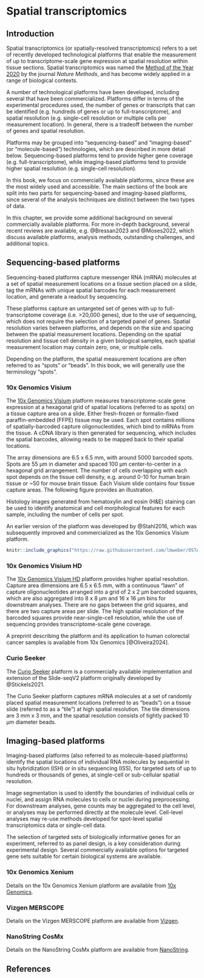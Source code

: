 # Spatial transcriptomics {#sec-bkg-spatial-transcriptomics}

## Introduction

Spatial transcriptomics (or spatially-resolved transcriptomics) refers to a set of recently developed technological platforms that enable the measurement of up to transcriptome-scale gene expression at spatial resolution within tissue sections. Spatial transcriptomics was named the [Method of the Year 2020](https://doi.org/10.1038/s41592-020-01042-x) by the journal *Nature Methods*, and has become widely applied in a range of biological contexts.

A number of technological platforms have been developed, including several that have been commercialized. Platforms differ in terms of the experimental procedures used, the number of genes or transcripts that can be identified (e.g. hundreds of genes or up to full-transcriptome), and spatial resolution (e.g. single-cell resolution or multiple cells per measurement location). In general, there is a tradeoff between the number of genes and spatial resolution.

Platforms may be grouped into "sequencing-based" and "imaging-based" (or "molecule-based") technologies, which are described in more detail below. Sequencing-based platforms tend to provide higher gene coverage (e.g. full-transcriptome), while imaging-based platforms tend to provide higher spatial resolution (e.g. single-cell resolution).

In this book, we focus on commercially available platforms, since these are the most widely used and accessible. The main sections of the book are split into two parts for sequencing-based and imaging-based platforms, since several of the analysis techniques are distinct between the two types of data.

In this chapter, we provide some additional background on several commercially available platforms. For more in-depth background, several recent reviews are available, e.g. @Bressan2023 and @Moses2022, which discuss available platforms, analysis methods, outstanding challenges, and additional topics.


## Sequencing-based platforms

Sequencing-based platforms capture messenger RNA (mRNA) molecules at a set of spatial measurement locations on a tissue section placed on a slide, tag the mRNAs with unique spatial barcodes for each measurement location, and generate a readout by sequencing.

These platforms capture an untargeted set of genes with up to full-transcriptome coverage (i.e. >20,000 genes), due to the use of sequencing, which does not require the selection of a targeted panel of genes. Spatial resolution varies between platforms, and depends on the size and spacing between the spatial measurement locations. Depending on the spatial resolution and tissue cell density in a given biological samples, each spatial measurement location may contain zero, one, or multiple cells.

Depending on the platform, the spatial measurement locations are often referred to as "spots" or "beads". In this book, we will generally use the terminology "spots".


### 10x Genomics Visium

The [10x Genomics Visium](https://www.10xgenomics.com/products/spatial-gene-expression) platform measures transcriptome-scale gene expression at a hexagonal grid of spatial locations (referred to as spots) on a tissue capture area on a slide. Either fresh-frozen or formalin-fixed paraffin-embedded (FFPE) tissue may be used. Each spot contains millions of spatially-barcoded capture oligonucleotides, which bind to mRNAs from the tissue. A cDNA library is then generated for sequencing, which includes the spatial barcodes, allowing reads to be mapped back to their spatial locations.

The array dimensions are 6.5 x 6.5 mm, with around 5000 barcoded spots. Spots are 55 µm in diameter and spaced 100 µm center-to-center in a hexagonal grid arrangement. The number of cells overlapping with each spot depends on the tissue cell density, e.g. around 0-10 for human brain tissue or ~50 for mouse brain tissue. Each Visium slide contains four tissue capture areas. The following figure provides an illustration.

Histology images generated from hematoxylin and eosin (H&E) staining can be used to identify anatomical and cell morphological features for each sample, including the number of cells per spot.

An earlier version of the platform was developed by @Stahl2016, which was subsequently improved and commercialized as the 10x Genomics Visium platform.

```r
knitr::include_graphics("https://raw.githubusercontent.com/lmweber/OSTA-resources/main/images/Visium.png")
```


### 10x Genomics Visium HD

The [10x Genomics Visium HD](https://www.10xgenomics.com/products/visium-hd-spatial-gene-expression) platform provides higher spatial resolution. Capture area dimensions are 6.5 x 6.5 mm, with a continuous "lawn" of capture oligonucleotides arranged into a grid of 2 x 2 µm barcoded squares, which are also aggregated into 8 x 8 µm and 16 x 16 µm bins for downstream analyses. There are no gaps between the grid squares, and there are two capture areas per slide. The high spatial resolution of the barcoded squares provide near-single-cell resolution, while the use of sequencing provides transcriptome-scale gene coverage.

A preprint describing the platform and its application to human colorectal cancer samples is available from 10x Genomics [@Oliveira2024].


### Curio Seeker

The [Curio Seeker](https://curiobioscience.com/product/) platform is a commercially available implementation and extension of the Slide-seqV2 platform originally developed by @Stickels2021.

The Curio Seeker platform captures mRNA molecules at a set of randomly placed spatial measurement locations (referred to as "beads") on a tissue slide (referred to as a "tile") at high spatial resolution. The tile dimensions are 3 mm x 3 mm, and the spatial resolution consists of tightly packed 10 µm diameter beads.


## Imaging-based platforms

Imaging-based platforms (also referred to as molecule-based platforms) identify the spatial locations of individual RNA molecules by sequential in situ hybridization (ISH) or in situ sequencing (ISS), for targeted sets of up to hundreds or thousands of genes, at single-cell or sub-cellular spatial resolution.

Image segmentation is used to identify the boundaries of individual cells or nuclei, and assign RNA molecules to cells or nuclei during preprocessing. For downstream analyses, gene counts may be aggregated to the cell level, or analyses may be performed directly at the molecule level. Cell-level analyses may re-use methods developed for spot-level spatial transcriptomics data or single-cell data.

The selection of targeted sets of biologically informative genes for an experiment, referred to as panel design, is a key consideration during experimental design. Several commercially available options for targeted gene sets suitable for certain biological systems are available.


### 10x Genomics Xenium

Details on the 10x Genomics Xenium platform are available from [10x Genomics](https://www.10xgenomics.com/platforms/xenium).


### Vizgen MERSCOPE

Details on the Vizgen MERSCOPE platform are available from [Vizgen](https://vizgen.com/products/).


### NanoString CosMx

Details on the NanoString CosMx platform are available from [NanoString](https://nanostring.com/products/cosmx-spatial-molecular-imager/).


## References {.unnumbered}
